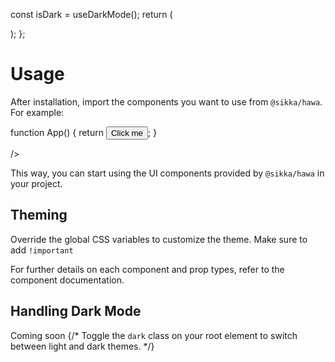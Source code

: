 
<Meta title="Usage" />

  const isDark = useDarkMode();
  return (
    <CodeBlock
      language={props.lang}
      tabs={props.tabs}
      fileName={props.fileName}
      code={props.code}
    />

);
};

# Usage

After installation, import the components you want to use from `@sikka/hawa`. For example:

<Unstyled>
  <WrappedCodeBlock
    code={`import { Button } from "@sikka/hawa";
    
function App() {
  return <Button>Click me</Button>;
}

  />
</Unstyled>

This way, you can start using the UI components provided by `@sikka/hawa` in your project.

## Theming

Override the global CSS variables to customize the theme. Make sure to add `!important`

<Unstyled>
  <WrappedCodeBlock
  lang='css'
    code={`@layer base {
 :root {
    --background: 0 0% 100%;
    --foreground: 240 10% 3.9%;
    --card: 210 50% 98%;
    --card-foreground: 240 10% 3.9%;
    --popover: 0 0% 100%;
    --popover-foreground: 240 10% 3.9%;
    --primary: 240 5.9% 10%;
    --primary-foreground: 0 0% 98%;
    --secondary: 240 4.8% 95.9%;
    --secondary-foreground: 240 5.9% 10%;
    --muted: 240 4.8% 95.9%;
    --muted-foreground: 240 3.8% 46.1%;
    --accent: 240 4.8% 95.9%;
    --accent-foreground: 240 5.9% 10%;
    --destructive: 0 84.2% 60.2%;
    --destructive-foreground: 0 0% 98%;
    --info: 209 62% 50%;
    --info-foreground: 0 0% 98%;
    --success: 148 48% 43%;
    --success-foreground: 0 0% 98%;
    --warning: 24 75% 50%;
    --warning-foreground: 0 0% 98%;
    --error: 0 84.2% 60.2%;
    --error-foreground: 0 0% 98%;
    --border: 240 5.9% 90%;
    --input: 240 5.9% 90%;
    --ring: 240 5% 64.9%;
    --radius: 0.5rem;
    --radius-inner: calc(var(--radius) - calc(var(--radius) / 3));
  }
  .dark {
    --background: 240 10% 3.9%;
    --foreground: 0 0% 98%;
    --card: 0 0% 2%;
    --card-foreground: 0 0% 98%;
    --popover: 240 10% 3.9%;
    --popover-foreground: 0 0% 98%;
    --primary: 0 0% 98%;
    --primary-foreground: 240 5.9% 10%;
    --secondary: 240 3.7% 15.9%;
    --secondary-foreground: 0 0% 98%;
    --muted: 240 3.7% 15.9%;
    --muted-foreground: 240 5% 64.9%;
    --accent: 240 3.7% 15.9%;
    --accent-foreground: 0 0% 98%;
    --destructive: 0 62.8% 30.6%;
    --destructive-foreground: 0 85.7% 97.3%;
    --border: 240 3.7% 15.9%;
    --input: 240 3.7% 15.9%;
    --ring: 240 4.9% 83.9%;
  }
}`}
/>

</Unstyled>

For further details on each component and prop types, refer to the component documentation.

## Handling Dark Mode

Coming soon
{/* Toggle the `dark` class on your root element to switch between light and dark themes. */}
